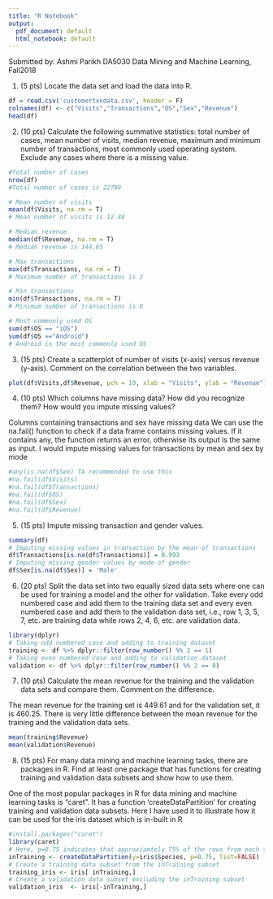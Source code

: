 ```yaml
---
title: "R Notebook"
output:
  pdf_document: default
  html_notebook: default
---
```

Submitted by: Ashmi Parikh
DA5030 Data Mining and Machine Learning, Fall2018

1. (5 pts) Locate the data set and load the data into R.
```r
df = read.csv('customertxndata.csv', header = F)
colnames(df) <- c("Visits","Transactions","OS","Sex","Revenue")
head(df)
```

2. (10 pts) Calculate the following summative statistics: total number of cases, mean number of visits, median revenue, maximum and minimum number of transactions, most commonly used operating system. Exclude any cases where there is a missing value.
```r
#Total number of cases
nrow(df)
#Total number of cases is 22799

# Mean number of visits
mean(df$Visits, na.rm = T)
# Mean number of visits is 12.48

# Median revenue
median(df$Revenue, na.rm = T)
# Median revenue is 344.65

# Max transactions
max(df$Transactions, na.rm = T)
# Maximum number of transactions is 2

# Min transactions
min(df$Transactions, na.rm = T)
# Minimum number of transactions is 0

# Most commonly used OS
sum(df$OS == "iOS")
sum(df$OS =="Android")
# Android is the most commonly used OS
```

3. (15 pts) Create a scatterplot of number of visits (x-axis) versus revenue (y-axis). Comment on the correlation between the two variables.

```r
plot(df$Visits,df$Revenue, pch = 19, xlab = "Visits", ylab = "Revenue")
```

4. (10 pts) Which columns have missing data? How did you recognize them? How would you impute missing values?

Columns containing transactions and sex have missing data
We can use the na.fail() function to check if a data frame contains missing values. If it contains any, the function returns an error, otherwise its output is the same as input.
I would impute missing values for transactions by mean and sex by mode
```r
#any(is.na(df$Sex) TA recommended to use this
#na.fail(df$Visits)
#na.fail(df$Transactions)
#na.fail(df$OS)
#na.fail(df$Sex)
#na.fail(df$Revenue)
```

5. (15 pts) Impute missing transaction and gender values.
```r
summary(df)
# Imputing missing values in transaction by the mean of transactions
df$Transactions[is.na(df$Transactions)] = 0.993
# Imputing missing gender values by mode of gender
df$Sex[is.na(df$Sex)] = 'Male'
```

6. (20 pts) Split the data set into two equally sized data sets where one can be used for training a model and the other for validation. Take every odd numbered case and add them to the training data set and every even numbered case and add them to the validation data set, i.e., row 1, 3, 5, 7, etc. are training data while rows 2, 4, 6, etc. are validation data.
```r
library(dplyr)
# Taking odd numbered case and adding to training dataset
training <- df %>% dplyr::filter(row_number() %% 2 == 1) 
# Taking even numbered case and adding to validation dataset
validation <- df %>% dplyr::filter(row_number() %% 2 == 0) 
```

7. (10 pts) Calculate the mean revenue for the training and the validation data sets and compare them. Comment on the difference.

The mean revenue for the training set is 449.61 and for the validation set, it is 460.25.
There is very little difference between the mean revenue for the training and the validation data sets.
```r
mean(training$Revenue)
mean(validation$Revenue)
```

8. (15 pts) For many data mining and machine learning tasks, there are packages in R. Find at least one package that has functions for creating training and validation data subsets and show how to use them.

One of the most popular packages in R for data mining and machine learning tasks is "caret". It has a function 'createDataPartition' for creating training and validation data subsets. Here I have used it to illustrate how it can be used for the iris dataset which is in-built in R
```r
#install.packages("caret")
library(caret)
# Here, p=0.75 indicates that approxiamtely 75% of the rows from each species are used to make up the inTraining subset
inTraining <- createDataPartition(y=iris$Species, p=0.75, list=FALSE)
# Create a training data subset from the inTraining subset
training_iris <- iris[ inTraining,]
# Create a validation data subset excluding the inTraining subset
validation_iris  <- iris[-inTraining,]
```





